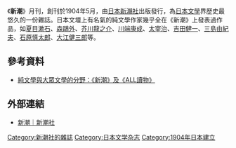 {{文學}}
《'''新潮'''》月刊，創刊於1904年5月，由[[日本|日本]][[新潮社|新潮社]]出版發行，為[[日本文學|日本文學]]界歷史最悠久的一份雜誌。日本文壇上有名氣的純文學作家幾乎全在《新潮》上發表過作品，如[[夏目漱石|夏目漱石]]、[[森鷗外|森鷗外]]、[[芥川龍之介|芥川龍之介]]、[[川端康成|川端康成]]、[[太宰治|太宰治]]、[[吉田健一|吉田健一]]、[[三島由紀夫|三島由紀夫]]、[[石原慎太郎|石原慎太郎]]、[[大江健三郎|大江健三郎]]等。

== 參考資料 ==
* [http://www.libertytimes.com.tw/2005/new/mar/17/life/article-2.htm 純文學與大眾文學的分野：《新潮》及《ALL讀物》] {{Wayback|url=http://www.libertytimes.com.tw/2005/new/mar/17/life/article-2.htm |date=20090201171904 }}

== 外部連結 ==
* {{ja}} [http://www.shinchosha.co.jp/shincho/ 新潮｜新潮社] {{Wayback|url=http://www.shinchosha.co.jp/shincho/ |date=20210220011520 }}

{{Lit-stub}}
{{DEFAULTSORT:Shinchou}}
[[Category:新潮社的雜誌|Category:新潮社的雜誌]]
[[Category:日本文学杂志|Category:日本文学杂志]]
[[Category:1904年日本建立|Category:1904年日本建立]]
